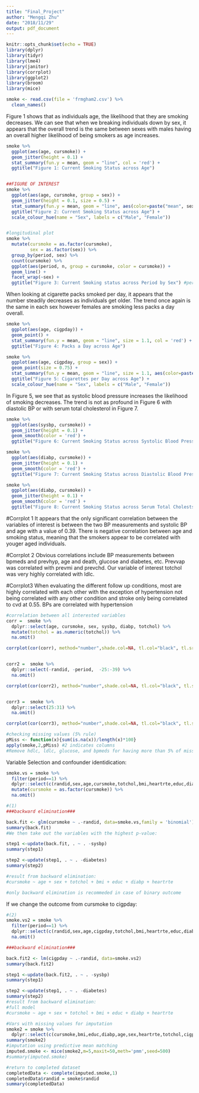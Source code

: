 ```yaml
---
title: "Final_Project"
author: "Mengqi Zhu"
date: "2018/11/29"
output: pdf_document
---
```


```r
knitr::opts_chunk$set(echo = TRUE)
library(dplyr)
library(tidyr) 
library(lme4)
library(janitor)
library(corrplot)
library(ggplot2)
library(broom)
library(mice)
```

```r
smoke <- read.csv(file = 'frmgham2.csv') %>% 
  clean_names()
```


Figure 1 shows that as individuals age, the likelihood that they are smoking decreases. We can see that when we breaking individuals down by sex, it appears that the overall trend is the same between sexes with males having an overall higher likelihood of being smokers as age increases. 

```r

smoke %>%
  ggplot(aes(age, cursmoke)) +
  geom_jitter(height = 0.1) +
  stat_summary(fun.y = mean, geom = "line", col = 'red') +
  ggtitle("Figure 1: Current Smoking Status across Age")


##FIGURE OF INTEREST
smoke %>%
  ggplot(aes(age, cursmoke, group = sex)) +
  geom_jitter(height = 0.1, size = 0.5) +
  stat_summary(fun.y = mean, geom = "line", aes(color=paste("mean", sex))) +
  ggtitle("Figure 2: Current Smoking Status across Age") +
  scale_colour_hue(name = "Sex", labels = c("Male", "Female"))


#longitudinal plot
smoke %>%
  mutate(cursmoke = as.factor(cursmoke),
         sex = as.factor(sex)) %>%
  group_by(period, sex) %>%
  count(cursmoke) %>%
  ggplot(aes(period, n, group = cursmoke, color = cursmoke)) +
  geom_line() +
  facet_wrap(~sex) +
  ggtitle("Figure 3: Current Smoking status across Period by Sex") #period = visit

```

When looking at cigarette packs smoked per day, it appears that the number steadily decreases as individuals get older. The trend once again is the same in each sex however females are smoking less packs a day overall.

```r

smoke %>%
  ggplot(aes(age, cigpday)) +
  geom_point() +
  stat_summary(fun.y = mean, geom = "line", size = 1.1, col = 'red') +
  ggtitle("Figure 4: Packs a Day across Age")

smoke %>%
  ggplot(aes(age, cigpday, group = sex)) +
  geom_point(size = 0.75) +
  stat_summary(fun.y = mean, geom = "line", size = 1.1, aes(color=paste("mean", sex))) +
  ggtitle("Figure 5: Cigarettes per Day across Age") +
  scale_colour_hue(name = "Sex", labels = c("Male", "Female")) 
```


In Figure 5, we see that as systolic blood pressure increases the likelihood of smoking decreases. The trend is not as profound in Figure 6 with diastolic BP or with serum total cholesterol in Figure 7. 

```r

smoke %>%
  ggplot(aes(sysbp, cursmoke)) +
  geom_jitter(height = 0.1) +
  geom_smooth(color = 'red') +
  ggtitle("Figure 6: Current Smoking Status across Systolic Blood Pressure")

smoke %>%
  ggplot(aes(diabp, cursmoke)) +
  geom_jitter(height = 0.1) +
  geom_smooth(color = 'red') +
  ggtitle("Figure 7: Current Smoking Status across Diastolic Blood Pressure")

smoke %>%
  ggplot(aes(diabp, cursmoke)) +
  geom_jitter(height = 0.1) +
  geom_smooth(color = 'red') +
  ggtitle("Figure 8: Current Smoking Status across Serum Total Cholestserol")
```

#Corrplot 1
It appears that the only significant correlation between the variables of interest is between the two BP measurements and systolic BP and age with a value of 0.39. There is negative correlation between age and smoking status, meaning that the smokers appear to be correlated with youger aged individuals.  

#Corrplot 2
Obvious correlations include BP measurements between bpmeds and prevhyp, age and death, glucose and diabetes, etc. Prevvap was correlated with prevmi and prevchd. Our variable of interest totchol was very highly correlated with ldlc. 

#Corrplot3 
When evaluating the different follow up conditions, most are highly correlated with each other with the exception of hypertension not being correlated with any other condition and stroke only being correlated to cvd at 0.55. BPs are correlated with hypertension

```r

#correlation between all interested variables
corr =  smoke %>% 
  dplyr::select(age, cursmoke, sex, sysbp, diabp, totchol) %>%  
  mutate(totchol = as.numeric(totchol)) %>%
  na.omit()

corrplot(cor(corr), method="number",shade.col=NA, tl.col="black", tl.srt=65)


corr2 =  smoke %>% 
  dplyr::select(-randid, -period,  -25:-39) %>%  
  na.omit()

corrplot(cor(corr2), method="number",shade.col=NA, tl.col="black", tl.srt=65)


corr3 =  smoke %>% 
  dplyr::select(25:31) %>%  
  na.omit()

corrplot(cor(corr3), method="number",shade.col=NA, tl.col="black", tl.srt=65)
```



```r
#checking missing values (5% rule)
pMiss <- function(x){sum(is.na(x))/length(x)*100}
apply(smoke,2,pMiss) #2 indicates columns
#Remove hdlc, ldlc, glucose, and bpmeds for having more than 5% of missing values.
```


Variable Selection and confounder identidication:

```r
smoke.vs = smoke %>% 
  filter(period==1) %>% 
  dplyr::select(c(randid,sex,age,cursmoke,totchol,bmi,heartrte,educ,diabp,sysbp,diabetes,heartrte)) %>% 
  mutate(cursmoke = as.factor(cursmoke)) %>% 
  na.omit()

#(1)
###backward elimination###

back.fit <- glm(cursmoke ~ .-randid, data=smoke.vs,family = 'binomial')
summary(back.fit)
#We then take out the variables with the highest p-value:

step1 <-update(back.fit, . ~ . -sysbp)
summary(step1)

step2 <-update(step1, . ~ . -diabetes)
summary(step2)

#result from backward elimination:
#cursmoke ~ age + sex + totchol + bmi + educ + diabp + heartrte

#only backward elimination is recommeded in case of binary outcome

```

If we change the outcome from cursmoke to cigpday:
```r
#(2)
smoke.vs2 = smoke %>% 
  filter(period==1) %>%
  dplyr::select(c(randid,sex,age,cigpday,totchol,bmi,heartrte,educ,diabp,sysbp,diabetes,heartrte)) %>% 
  na.omit()

###backward elimination###

back.fit2 <- lm(cigpday ~ .-randid, data=smoke.vs2)
summary(back.fit2)

step1 <-update(back.fit2, . ~ . -sysbp)
summary(step1)

step2 <-update(step1, . ~ . -diabetes)
summary(step2)
#result from backward elimination:
#full model
#cursmoke ~ age + sex + totchol + bmi + educ + diabp + heartrte
```


```r
#Vars with missing values for imputation
smoke2 = smoke %>% 
  dplyr::select(c(cursmoke,bmi,educ,diabp,age,sex,heartrte,totchol,cigpday))
summary(smoke2)
#imputation using predictive mean matching
imputed.smoke <- mice(smoke2,m=5,maxit=50,meth='pmm',seed=500)
#summary(imputed.smoke)

#return to completed dataset
completedData <- complete(imputed.smoke,1)
completedData$randid = smoke$randid
summary(completedData)
```



